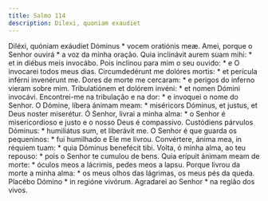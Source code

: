 ```yaml
---
title: Salmo 114
description: Dilexi, quoniam exaudiet
---
```


<div class="side-by-side not-content">
  <span>
    Diléxi, quóniam exáudiet Dóminus * vocem oratiónis meæ.
  </span>
  <span>
    Amei, porque o Senhor ouvirá * a voz da minha oração.
  </span>
  <span>
    Quia inclinávit aurem suam mihi: * et in diébus meis invocábo.
  </span>
  <span>
    Pois inclinou para mim o seu ouvido: * e O invocarei todos meus dias.
  </span>
  <span>
    Circumdedérunt me dolóres mortis: * et perícula inférni invenérunt me.
  </span>
  <span>
    Dores de morte me cercaram: * e perigos do inferno vieram sobre mim.
  </span>
  <span>
    Tribulatiónem et dolórem invéni: * et nomen Dómini invocávi.
  </span>
  <span>
    Encontrei-me na tribulação e na dor: * e invoquei o nome do Senhor.
  </span>
  <span>
    O Dómine, líbera ánimam meam: * miséricors Dóminus, et justus, et Deus
    noster miserétur.
  </span>
  <span>
    Ó Senhor, livrai a minha alma: * o Senhor é misericordioso e justo e o nosso
    Deus é compassivo.
  </span>
  <span>
    Custódiens párvulos Dóminus: * humiliátus sum, et liberávit me.
  </span>
  <span>
    O Senhor é que guarda os pequeninos: * fui humilhado e Ele me livrou.
  </span>
  <span>
    Convértere, ánima mea, in réquiem tuam: * quia Dóminus benefécit tibi.
  </span>
  <span>
    Volta, ó minha alma, ao teu repouso: * pois o Senhor te cumulou de bens.
  </span>
  <span>
    Quia erípuit ánimam meam de morte: * óculos meos a lácrimis, pedes meos a
    lapsu.
  </span>
  <span>
    Porque livrou da morte a minha alma: * os meus olhos das lágrimas, os meus
    pés da queda.
  </span>
  <span>Placébo Dómino * in regióne vivórum.</span>
  <span>Agradarei ao Senhor * na região dos vivos.</span>
</div>
